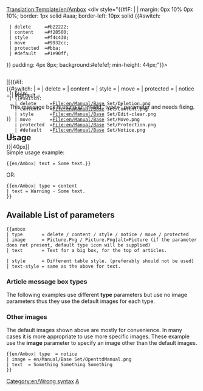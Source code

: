 <noinclude>[[Translation:Template/en/Ambox]]</noinclude><!-- 
      Wiki Ambox code adaptation

--><includeonly><div style="{{#IF: {{{style|}}} | {{{style}}} | margin: 0px 10% 0px 10%; border: 1px solid #aaa; border-left: 10px solid {{#switch:{{{type|}}} 
  | delete     =#b22222;
  | content    =#f28500;
  | style      =#f4c430;
  | move       =#9932cc;
  | protected  =#bba;
  | #default   =#1e90ff;
}} padding: 4px 8px; background:#efefef; min-height: 44px;"}}>
<div style="position: absolute;">[[{{#if:{{{image|}}}
  | File:{{{image}}}
  | {{#switch:{{{type|}}}
    | delete     =File:en/Manual/Base Set/Deletion.png
    | content    =File:en/Manual/Base Set/Content.png
    | style      =File:en/Manual/Base Set/Edit-clear.png
    | move       =File:en/Manual/Base Set/Move.png
    | protected  =File:en/Manual/Base Set/Protection.png
    | #default   =File:en/Manual/Base Set/Notice.png
  }}
}}|40px]]</div>
<div style="border: none; padding: 2px 2px 2px 62px;">
<span style="{{#IF: {{{text-style|}}} | {{{text-style}}} | }}"> {{{text|}}} </span>
</div></div><!-- 
Detect and report usage with faulty [[Template:Ambox#Article message box types|"type"]] parameter:
-->{{#switch:{{{type|}}}
|            = <!--No type fed, is also valid input --> 
| delete     =
| content    = 
| style      =
| move       =
| protected  =
| notice     =
| #default   = <div style="text-align: center;">This message box is using an invalid "type={{{type|}}}" parameter and needs fixing.</div>[[Category:en/Wrong syntax]]
}}</includeonly><noinclude>

==Usage==
Simple usage example:
<pre>
{{en/Ambox| text = Some text.}}
</pre>
{{en/Ambox| text = Some text.}}

OR:
<pre>
{{en/Ambox| type = content
| text = Warning - Some text.
}}
</pre>
{{en/Ambox| type = content | text = Warning - Some text.}}

== Available List of parameters==
<pre>
{{ambox
| type       = delete / content / style / notice / move / protected
| image      = Picture.Png / Picture.Png|alt=Picture (if the parameter does not present, default type icon will be supplied)
| text       = Text for a big box, for the top of articles.

| style      = Different table style. (preferably should not be used)
| text-style = same as the above for text.
</pre>

=== Article message box types ===

The following examples use different '''type''' parameters but use no image parameters thus they use the default images for each type.


{{en/Ambox| type  = delete
| text  = type=<u>delete</u> – Deletion issues, such as {{en/S|en/Delete}}.
}}
{{en/Ambox| type  = content
| text  = type=<u>content</u> – Content issues, such as {{en/S|en/Warning}}.
}}
{{en/Ambox| type  = style
| text  = type=<u>style</u> – Style issues, such as {{en/S|en/Cleanup}}.
}}
{{en/Ambox| type  = notice
| text  = type=<u>notice</u> – Article notices, such as {{en/S|en/Current}}.
}}
{{en/Ambox| type  = move
| text  = type=<u>move</u> – Merge, split and transwiki proposals, such as {{en/S|en/Split}}.
}}
{{en/Ambox| type  = protected
| text  = type=<u>protected</u> – Protection notices, such as {{en/S|en/Historical}}.
}}

=== Other images ===

The default images shown above are mostly for convenience. In many cases it is more appropriate to use more specific images. These example use the '''image''' parameter to specify an image other than the default images.

<pre>{{en/Ambox| type  = notice
| image = en/Manual/Base Set/OpenttdManual.png
| text  = Something Something Something 
}}</pre>

{{en/Ambox| type  = notice
| image = en/Manual/Base Set/OpenttdManual.png
| text  = Something Something Something 
}}

[[Category:en/Manual/Base Set/Message boxes|A]]
</noinclude><!--

  CSS if the option will become available

/* Article message box styles */
table.ambox {
    margin: 0px 10%;   /* 10% = Will not overlap with other elements */
    border: 1px solid #aaa; 
    border-left: 10px solid #1e90ff;    /* Default "notice" blue */
    background: #fbfbfb; 
}
table.ambox + table.ambox {   /* Single border between stacked boxes. */
    margin-top: -1px;
}
.ambox th.mbox-text, 
.ambox td.mbox-text {            /* The message body cell(s) */
    padding: 0.25em 0.5em;       /* 0.5em left/right */
}
.ambox td.mbox-image {           /* The left image cell */
    padding: 2px 0 2px 0.5em;    /* 0.5em left, 0px right */
}
.ambox td.mbox-imageright {      /* The right image cell */
    padding: 2px 0.5em 2px 0;    /* 0px left, 0.5em right */
}

table.ambox-notice {
    border-left: 10px solid #1e90ff;    /* Blue */
}
table.ambox-speedy {
    border-left: 10px solid #b22222;    /* Red */
    background: #fee;                   /* Pink */
}
table.ambox-delete {
    border-left: 10px solid #b22222;    /* Red */
}
table.ambox-content {
    border-left: 10px solid #f28500;    /* Orange */
}
table.ambox-style {
    border-left: 10px solid #f4c430;    /* Yellow */
}
table.ambox-move {
    border-left: 10px solid #9932cc;    /* Purple */
}
table.ambox-protection {
    border-left: 10px solid #bba;       /* Gray-gold */
}
-->
